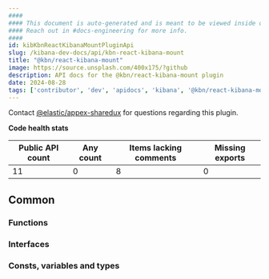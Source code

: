 ```yaml
---
####
#### This document is auto-generated and is meant to be viewed inside our experimental, new docs system.
#### Reach out in #docs-engineering for more info.
####
id: kibKbnReactKibanaMountPluginApi
slug: /kibana-dev-docs/api/kbn-react-kibana-mount
title: "@kbn/react-kibana-mount"
image: https://source.unsplash.com/400x175/?github
description: API docs for the @kbn/react-kibana-mount plugin
date: 2024-08-28
tags: ['contributor', 'dev', 'apidocs', 'kibana', '@kbn/react-kibana-mount']
---
```




Contact [@elastic/appex-sharedux](https://github.com/orgs/elastic/teams/appex-sharedux) for questions regarding this plugin.

**Code health stats**

| Public API count  | Any count | Items lacking comments | Missing exports |
|-------------------|-----------|------------------------|-----------------|
| 11 | 0 | 8 | 0 |

## Common

### Functions
<DocDefinitionList data={kbnReactKibanaMountObj.common.functions}/>

### Interfaces
<DocDefinitionList data={kbnReactKibanaMountObj.common.interfaces}/>

### Consts, variables and types
<DocDefinitionList data={kbnReactKibanaMountObj.common.misc}/>

